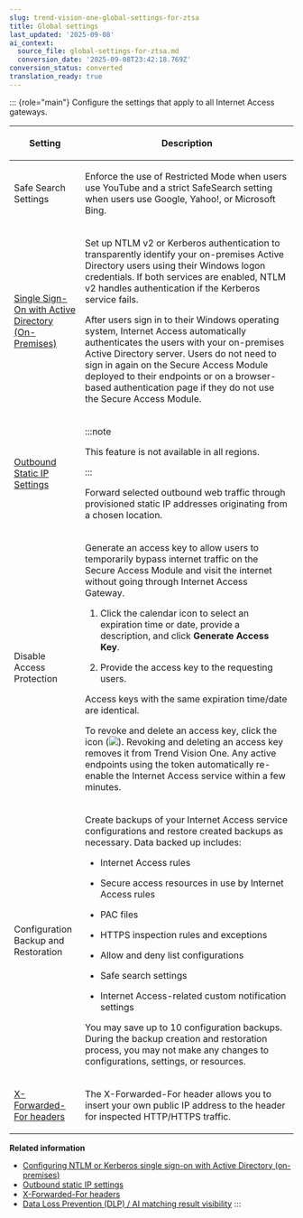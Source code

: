 ```yaml
---
slug: trend-vision-one-global-settings-for-ztsa
title: Global settings
last_updated: '2025-09-08'
ai_context:
  source_file: global-settings-for-ztsa.md
  conversion_date: '2025-09-08T23:42:18.769Z'
conversion_status: converted
translation_ready: true
---
```


::: {role="main"}
Configure the settings that apply to all Internet Access gateways.

<table>
<colgroup>
<col style="width: 25%" />
<col style="width: 75%" />
</colgroup>
<thead>
<tr>
<th><p>Setting</p></th>
<th><p>Description</p></th>
</tr>
</thead>
<tbody>
<tr>
<td><p>Safe Search Settings</p></td>
<td><p>Enforce the use of Restricted Mode when users use YouTube and a strict SafeSearch setting when users use Google, Yahoo!, or Microsoft Bing.</p></td>
</tr>
<tr>
<td><p><a href="trend-vision-one-ntlm-kerberos-sso-ad">Single Sign-On with Active Directory (On-Premises)</a></p></td>
<td><p>Set up NTLM v2 or Kerberos authentication to transparently identify your on-premises Active Directory users using their Windows logon credentials. If both services are enabled, NTLM v2 handles authentication if the Kerberos service fails.</p>
<p>After users sign in to their Windows operating system, Internet Access automatically authenticates the users with your on-premises Active Directory server. Users do not need to sign in again on the Secure Access Module deployed to their endpoints or on a browser-based authentication page if they do not use the Secure Access Module.</p></td>
</tr>
<tr>
<td><p><a href="trend-vision-one-outbound-static-ip-settings">Outbound Static IP Settings</a></p></td>
<td>

:::note

<p>This feature is not available in all regions.</p>


:::


<p>Forward selected outbound web traffic through provisioned static IP addresses originating from a chosen location.</p></td>
</tr>
<tr>
<td><p>Disable Access Protection</p></td>
<td><p>Generate an access key to allow users to temporarily bypass internet traffic on the Secure Access Module and visit the internet without going through Internet Access Gateway.</p>
<ol>
<li><p>Click the calendar icon to select an expiration time or date, provide a description, and click <strong>Generate Access Key</strong>.</p></li>
<li><p>Provide the access key to the requesting users.</p></li>
</ol>
<p>Access keys with the same expiration time/date are identical.</p>
<p>To revoke and delete an access key, click the icon (<img src="./images/delete_connector=3fc07446-32b8-4304-a62e-6c9ecc08d84f.webp" />). Revoking and deleting an access key removes it from Trend Vision One. Any active endpoints using the token automatically re-enable the Internet Access service within a few minutes.</p></td>
</tr>
<tr>
<td><p>Configuration Backup and Restoration</p></td>
<td><p>Create backups of your Internet Access service configurations and restore created backups as necessary. Data backed up includes:</p>
<ul>
<li><p>Internet Access rules</p></li>
<li><p>Secure access resources in use by Internet Access rules</p></li>
<li><p>PAC files</p></li>
<li><p>HTTPS inspection rules and exceptions</p></li>
<li><p>Allow and deny list configurations</p></li>
<li><p>Safe search settings</p></li>
<li><p>Internet Access-related custom notification settings</p></li>
</ul>
<p>You may save up to 10 configuration backups. During the backup creation and restoration process, you may not make any changes to configurations, settings, or resources.</p></td>
</tr>
<tr>
<td><p><a href="trend-vision-one-ztsa-x-forwarded-for-headers">X-Forwarded-For headers</a></p></td>
<td>The X-Forwarded-For header allows you to insert your own public IP address to the header for inspected HTTP/HTTPS traffic.</td>
</tr>
</tbody>
</table>

**Related information**

- [Configuring NTLM or Kerberos single sign-on with Active Directory (on-premises)](ntlm-kerberos-sso-ad.md "Set up NTLM v2 or Kerberos-based single sign-on to transparently authenticate on-premises Active Directory users using their Windows logon credentials.")
- [Outbound static IP settings](outbound-static-ip-settings.md "Configure outbound static IP settings to forward outbound web traffic through static IP addresses provisioned via the Internet Access Cloud Gateway.")
- [X-Forwarded-For headers](ztsa-x-forwarded-for-headers.mdx)
- [Data Loss Prevention (DLP) / AI matching result visibility](dlp-forensic-data-capturing.mdx)
:::
